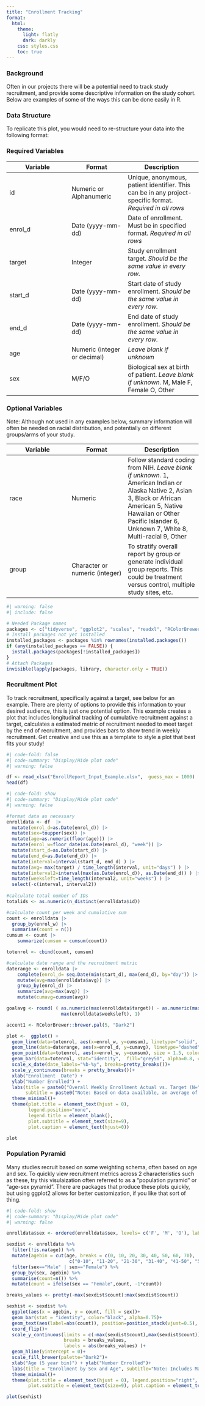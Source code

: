 ```yaml
---
title: "Enrollment Tracking"
format:
  html:
    theme: 
      light: flatly
      dark: darkly
    css: styles.css
    toc: true
---
```


### Background

Often in our projects there will be a potential need to track study recruitment, and provide some descriptive information on the study cohort. Below are examples of some of the ways this can be done easily in R. 

### Data Structure

To replicate this plot, you would need to re-structure your data into the following format:

### Required Variables
Variable	| Format	| Description
----------|---------|------------
id	|Numeric or Alphanumeric	|Unique, anonymous, patient identifier. This can be in any project-specific format. _Required in all rows_
enrol_d	|Date (yyyy-mm-dd)	|Date of enrollment. Must be in specified format.  _Required in all rows_
target	|Integer	|Study enrollment target. _Should be the same value in every row._
start_d	|Date (yyyy-mm-dd)	|Start date of study enrollment. _Should be the same value in every row._
end_d	|Date (yyyy-mm-dd)	|End date of study enrollment. _Should be the same value in every row._
age	|Numeric (integer or decimal)	|_Leave blank if unknown_
sex	|M/F/O	|Biological sex at birth of patient. _Leave blank if unknown._ M, Male F, Female O, Other

### Optional Variables
Note: Although not used in any examples below, summary information will often be needed on racial distribution, and potentially on different groups/arms of your study.

Variable	| Format	| Description
----------|---------|------------
race	|Numeric	|Follow standard coding from NIH. _Leave blank if unknown._ 1, American Indian or Alaska Native 2, Asian 3, Black or African American 5, Native Hawaiian or Other Pacific Islander 6, Unknown 7, White 8, Multi-racial 9, Other
group	|Character or numeric (integer)	|To stratify overall report by group or generate individual group reports. This could be treatment versus control, multiple study sites, etc.

```r
#| warning: false
#| include: false

# Needed Package names
packages <- c("tidyverse", "ggplot2", "scales", "readxl", "RColorBrewer" )
# Install packages not yet installed
installed_packages <- packages %in% rownames(installed.packages())
if (any(installed_packages == FALSE)) {
  install.packages(packages[!installed_packages])
}
# Attach Packages
invisible(lapply(packages, library, character.only = TRUE))


```

### Recruitment Plot

To track recruitment, specifically against a target, see below for an example. There are plenty of options to provide this information to your desired audience, this is just one potential option. This example creates a plot that includes longitudinal tracking of cumulative recruitment against a target, calculates a estimated metric of recruitment needed to meet target by the end of recruitment, and provides bars to show trend in weekly recruitment. Get creative and use this as a template to style a plot that best fits your study!

```r
#| code-fold: false
#| code-summary: "Display/Hide plot code"
#| warning: false

df <- read_xlsx("EnrollReport_Input_Example.xlsx",  guess_max = 1000)
head(df)
```

```r
#| code-fold: show
#| code-summary: "Display/Hide plot code"
#| warning: false

#format data as necessary
enrolldata <- df  |>  
  mutate(enrol_d=as.Date(enrol_d)) |>
  mutate(sex=toupper(sex)) |> 
  mutate(age=as.numeric(floor(age))) |> 
  mutate(enrol_w=floor_date(as.Date(enrol_d), "week")) |> 
  mutate(start_d=as.Date(start_d)) |> 
  mutate(end_d=as.Date(end_d)) |> 
  mutate(interval=interval(start_d, end_d) ) |> 
  mutate(avg= max(target) / time_length(interval, unit="days") ) |> 
  mutate(interval2=interval(max(as.Date(enrol_d)), as.Date(end_d)) ) |> 
  mutate(weeksleft=time_length(interval2, unit="weeks") ) |>
  select(-c(interval, interval2))
  
#calculate total number of IDs
totalids <- as.numeric(n_distinct(enrolldata$id))

#calculate count per week and cumulative sum
count <- enrolldata |>
  group_by(enrol_w) |>
  summarise(count = n()) 
cumsum <- count |>
    summarize(cumsum = cumsum(count)) 

totenrol <- cbind(count, cumsum)

#calculate date range and the recruitment metric
daterange <- enrolldata |> 
    complete(enrol_d= seq.Date(min(start_d), max(end_d), by="day")) |> 
    mutate(avg=max(enrolldata$avg)) |> 
    group_by(enrol_d) |> 
    summarize(avg=max(avg)) |> 
    mutate(cumavg=cumsum(avg))

goalavg <- round( ( as.numeric(max(enrolldata$target)) - as.numeric(max(cumsum$cumsum, na.rm =T)) ) /
                    max(enrolldata$weeksleft), 1)

accent1 <- RColorBrewer::brewer.pal(5, "Dark2")

plot <-  ggplot() + 
  geom_line(data=totenrol, aes(x=enrol_w, y=cumsum), linetype="solid", color=accent1[4]  )+ 
  geom_line(data=daterange, aes(x=enrol_d, y=cumavg), linetype="dashed")+
  geom_point(data=totenrol, aes(x=enrol_w, y=cumsum), size = 1.5, color=accent1[4]) +
  geom_bar(data=totenrol, stat="identity",  fill="grey50", alpha=0.8, color="black", aes(x=enrol_w, y=count))+
  scale_x_date(date_labels="%b-%y", breaks=pretty_breaks())+
  scale_y_continuous(breaks = pretty_breaks())+
  xlab("Enrollment  Date") + 
  ylab("Number Enrolled") + 
  labs(title = paste0("Overall Weekly Enrollment Actual vs. Target (N=",totalids, ")" ), 
       subtitle = paste0("Note: Based on data available, an average of ", goalavg, " patients need to be recruited per week to meet enrollment target.") ) +
  theme_minimal()+
  theme(plot.title = element_text(hjust = 0), 
        legend.position="none", 
        legend.title = element_blank(),
        plot.subtitle = element_text(size=9), 
        plot.caption = element_text(hjust=0)) 

plot

```

### Population Pyramid

Many studies recruit based on some weighting schema, often based on age and sex. To quickly view recruitment metrics across 2 characteristics such as these, try this visulaization often referred to as a "population pyramid" or "age-sex pyramid". There are packages that produce these plots quickly, but using ggplot2 allows for better customization, if you like that sort of thing.


```r
#| code-fold: show
#| code-summary: "Display/Hide plot code"
#| warning: false

enrolldata$sex <- ordered(enrolldata$sex, levels= c('F', 'M', 'O'), labels=c('Female', 'Male', 'Other'))

sexdist <- enrolldata %>% 
  filter(!is.na(age)) %>% 
  mutate(agebin = cut(age, breaks = c(0, 10, 20, 30, 40, 50, 60, 70),  
                       c("0-10", "11-20", "21-30", "31-40", "41-50", "51-60", "61-70" ))) |> 
  filter(sex=="Male" | sex=="Female") %>% 
  group_by(sex, agebin) %>% 
  summarise(count=n()) %>% 
  mutate(count = ifelse(sex == "Female",count, -1*count)) 

breaks_values <- pretty(-max(sexdist$count):max(sexdist$count))

sexhist <- sexdist %>%
  ggplot(aes(x = agebin, y = count, fill = sex))+
  geom_bar(stat = "identity", color="black", alpha=0.75)+
  geom_text(aes(label=abs(count)), position=position_stack(vjust=0.5), color="black",size=3)+
  coord_flip()+
  scale_y_continuous(limits = c(-max(sexdist$count),max(sexdist$count)),
                     breaks = breaks_values,
                     labels = abs(breaks_values) )+
  geom_hline(yintercept = 0)+
  scale_fill_brewer(palette="Dark2")+
  xlab("Age (5 year bin)") + ylab("Number Enrolled")+
  labs(title = "Enrollment by Sex and Age", subtitle="Note: Includes Male and Female Only") +
  theme_minimal()+
  theme(plot.title = element_text(hjust = 0), legend.position="right", legend.title = element_blank(), 
        plot.subtitle = element_text(size=9), plot.caption = element_text(hjust=0)) 

plot(sexhist)


```


